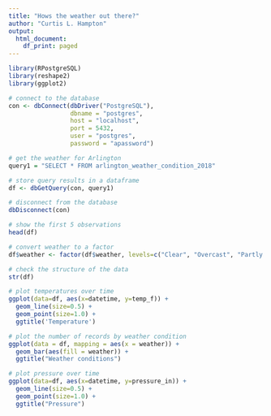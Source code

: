 ```yaml
---
title: "Hows the weather out there?"
author: "Curtis L. Hampton"
output:
  html_document:
    df_print: paged
---
```


```r
library(RPostgreSQL)
library(reshape2)
library(ggplot2)
```

```r
# connect to the database
con <- dbConnect(dbDriver("PostgreSQL"), 
                 dbname = "postgres",
                 host = "localhost", 
                 port = 5432,
                 user = "postgres", 
                 password = "apassword")
```

```r
# get the weather for Arlington
query1 = "SELECT * FROM arlington_weather_condition_2018"

# store query results in a dataframe 
df <- dbGetQuery(con, query1)

# disconnect from the database
dbDisconnect(con)
```

```r
# show the first 5 observations
head(df)
```

```r
# convert weather to a factor
df$weather <- factor(df$weather, levels=c("Clear", "Overcast", "Partly Cloudy", "Mostly Cloudy", "Light Rain", "Rain"), ordered=FALSE)
```

```r
# check the structure of the data
str(df)
```

```r
# plot temperatures over time
ggplot(data=df, aes(x=datetime, y=temp_f)) +
  geom_line(size=0.5) +
  geom_point(size=1.0) +
  ggtitle('Temperature')
```

```r
# plot the number of records by weather condition
ggplot(data = df, mapping = aes(x = weather)) +
  geom_bar(aes(fill = weather)) +
  ggtitle("Weather conditions")
```

```r
# plot pressure over time
ggplot(data=df, aes(x=datetime, y=pressure_in)) +
  geom_line(size=0.5) +
  geom_point(size=1.0) +
  ggtitle("Pressure")
```

